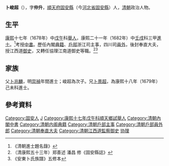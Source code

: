'''卜峻超'''（{{bd|？||？||B}}），字'''仲升'''，[[順天府|順天府]][[固安縣|固安縣]]（今[[河北省|河北省]][[固安縣|固安縣]]）人，[[清朝|清朝]]政治人物。

== 生平 ==
[[康熙|康熙]]十七年（1678年）中[[戊午|戊午]]科[[舉人|舉人]]，康熙二十一年（1682年）中[[壬戌|壬戌]]科三甲[[進士|進士]]。<ref>《清朝進士題名錄》</ref>考授[[中書|中書]]。歷任內閣[[典籍|典籍]]、[[戶部|戶部]]浙江司主事，四川司[[員外|員外]]，後封奉直大夫，授江西道[[御史|御史]]，又轉任協理江南道御史等職。<ref>（清康熙五十三年）郑善述 潘昌 修《固安縣誌》</ref><ref>《安東卜氏族譜》五修本</ref>

== 家族 ==
父[[卜兆麟|卜兆麟]]，明[[崇禎|崇禎]]年間進士；峻超為次子。兄[[卜景超|卜景超]]，為康熙十八年（1679年）己未科進士。

==參考資料==
{{reflist}}

{{康熙二十一年壬戌科殿試金榜}}

{{Authority control}}

{{DEFAULTSORT:Bu卜}}
[[Category:固安人|Category:固安人]]
[[Category:卜姓|J]]
[[Category:康熙十七年戊午科順天鄉試舉人|Category:康熙十七年戊午科順天鄉試舉人]]
[[Category:清朝內閣中書|Category:清朝內閣中書]]
[[Category:清朝内阁典籍|Category:清朝内阁典籍]]
[[Category:清朝戶部主事|Category:清朝戶部主事]]
[[Category:清朝戶部員外郎|Category:清朝戶部員外郎]]
[[Category:清朝奉直大夫|Category:清朝奉直大夫]]
[[Category:清朝江西道監察御史|Category:清朝江西道監察御史]]
[[Category:清朝江南道監察御史|协理]]


{{清朝官员小作品}}